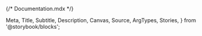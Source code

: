 {/* Documentation.mdx */}

  Meta,
  Title,
  Subtitle,
  Description,
  Canvas,
  Source,
  ArgTypes,
  Stories,
} from '@storybook/blocks';

<Meta isTemplate />

<Title class={'spectrum-Heading'}/>
<Subtitle />
<Description />

<Canvas autoplay={true}/>


## Properties

The component supports the following variants and states:

<ArgTypes/>

<Stories includePrimary={false} title={'Examples'} />
